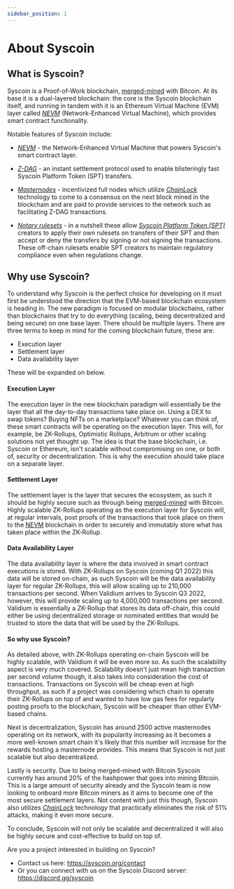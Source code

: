 ```yaml
---
sidebar_position: 1
---
```

# About Syscoin

## What is Syscoin?

Syscoin is a Proof-of-Work blockchain, [merged-mined](/docs/tech/merged-mining) with Bitcoin. At its base it is a dual-layered blockchain: the core is the Syscoin blockchain itself, and running in tandem with it is an Ethereum Virtual Machine (EVM) layer called [*NEVM*](/docs/tech/nevm) (Network-Enhanced Virtual Machine), which provides smart contract functionality.



Notable features of Syscoin include:

- [*NEVM*](/docs/tech/nevm) - the Network-Enhanced Virtual Machine that powers Syscoin's smart contract layer.

- [*Z-DAG*](/docs/tech/z-dag) - an instant settlement protocol used to enable blisteringly fast Syscoin Platform Token (SPT) transfers.
- [*Masternodes*](/docs/tech/masternodes) - incentivized full nodes which utilize [*ChainLock*](/docs/tech/chainlocks) technology to come to a consensus on the next block mined in the blockchain and are paid to provide services to the network such as facilitating Z-DAG transactions.
- [*Notary rulesets*](/docs/tech/notary) - in a nutshell these allow [*Syscoin Platform Token (SPT)*](/docs/tech/tokens) creators to apply their own rulesets on transfers of their SPT and then accept or deny the transfers by signing or not signing the transactions. These off-chain rulesets enable SPT creators to maintain regulatory compliance even when regulations change.

## Why use Syscoin?

To understand why Syscoin is the perfect choice for developing on it must first be understood the direction that the EVM-based blockchain ecosystem is heading in. The new paradigm is focused on modular blockchains, rather than blockchains that try to do everything (scaling, being decentralized and being secure) on one base layer. There should be multiple layers. There are three terms to keep in mind for the coming blockchain future, these are:

- Execution layer
- Settlement layer
- Data availability layer

These will be expanded on below.

#### Execution Layer

The execution layer in the new blockchain paradigm will essentially be the layer that all the day-to-day transactions take place on. Using a DEX to swap tokens? Buying NFTs on a marketplace? Whatever you can think of, these smart contracts will be operating on the execution layer. This will, for example, be ZK-Rollups, Optimistic Rollups, Arbitrum or other scaling solutions not yet thought up. The idea is that the base blockchain, i.e. Syscoin or Ethereum, isn't scalable without compromising on one, or both of, security or decentralization. This is why the execution should take place on a separate layer.

#### Settlement Layer

The settlement layer is the layer that secures the ecosystem, as such it should be highly secure such as through being [merged-mined](/docs/tech/merged-mining) with Bitcoin. Highly scalable ZK-Rollups operating as the execution layer for Syscoin will, at regular intervals, post proofs of the transactions that took place on them to the [NEVM](/docs/tech/nevm) blockchain in order to securely and immutably store what has taken place within the ZK-Rollup.

#### Data Availability Layer

The data availability layer is where the data involved in smart contract executions is stored. With ZK-Rollups on Syscoin (coming Q1 2022) this data will be stored on-chain, as such Syscoin will be the data availability layer for regular ZK-Rollups, this will allow scaling up to 210,000 transactions per second. When Validium arrives to Syscoin Q3 2022, however, this will provide scaling up to 4,000,000 transactions per second. Validium is essentially a ZK-Rollup that stores its data off-chain, this could either be using decentralized storage or nominated entities that would be trusted to store the data that will be used by the ZK-Rollups.



#### So why use Syscoin?

As detailed above, with ZK-Rollups operating on-chain Syscoin will be highly scalable, with Validium it will be even more so. As such the scalability aspect is very much covered. Scalability doesn't just mean high transaction per second volume though, it also takes into consideration the cost of transactions. Transactions on Syscoin will be cheap even at high throughput, as such if a project was considering which chain to operate their ZK-Rollups on top of and wanted to have low gas fees for regularly posting proofs to the blockchain, Syscoin will be cheaper than other EVM-based chains.

Next is decentralization, Syscoin has around 2500 active masternodes operating on its network, with its popularity increasing as it becomes a more well-known smart chain it's likely that this number will increase for the rewards hosting a masternode provides. This means that Syscoin is not just scalable but also decentralized.

Lastly is security. Due to being merged-mined with Bitcoin Syscoin currently has around 20% of the hashpower that goes into mining Bitcoin. This is a large amount of security already and the Syscoin team is now looking to onboard more Bitcoin miners as it aims to become one of the most secure settlement layers. Not content with just this though, Syscoin also utilizes [*ChainLock*](/docs/tech/chainlocks) technology that practically eliminates the risk of 51% attacks, making it even more secure.

To conclude, Syscoin will not only be scalable and decentralized it will also be highly secure and cost-effective to build on top of.


Are you a project interested in building on Syscoin?

- Contact us here: https://syscoin.org/contact
- Or you can connect with us on the Syscoin Discord server: https://discord.gg/syscoin
